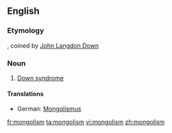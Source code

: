 ==English==
===Etymology===
{{suffix|Mongol|ism}}, coined by [[:w:John Langdon Down|John Langdon Down]]

===Noun===
{{wikipedia|Down syndrome}}
{{en-noun|-}}

# [[Down syndrome]]

====Translations====
{{trans-top|Down syndrome}}
*German: [[Mongolismus]] {{m}} {{qualifier|dated}}
{{trans-mid}}
{{trans-bottom}}

[[fr:mongolism]]
[[ta:mongolism]]
[[vi:mongolism]]
[[zh:mongolism]]